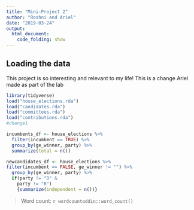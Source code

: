 ```yaml
---
title: "Mini-Project 2"
author: "Roshni and Ariel"
date: "2019-03-24"
output: 
  html_document:
    code_folding: show
---
```



## Loading the data

This project is so interesting and relevant to my life! This is a change Ariel made as part of the lab

```r
library(tidyverse)
load("house_elections.rda")
load("candidates.rda")
load("committees.rda")
load("contributions.rda")
#change1
```

```r
incumbents_df <- house_elections %>%
  filter(incumbent == TRUE) %>%
  group_by(ge_winner, party) %>%
  summarize(total = n())
```

```r
newcandidates_df <- house_elections %>%
filter(incumbent == FALSE, ge_winner != "") %>%
  group_by(ge_winner, party) %>%
  if(party != "D" &
    party != "R")
    {summarize(independent = n())}
```


> Word count: `r wordcountaddin::word_count()`


```r

```

